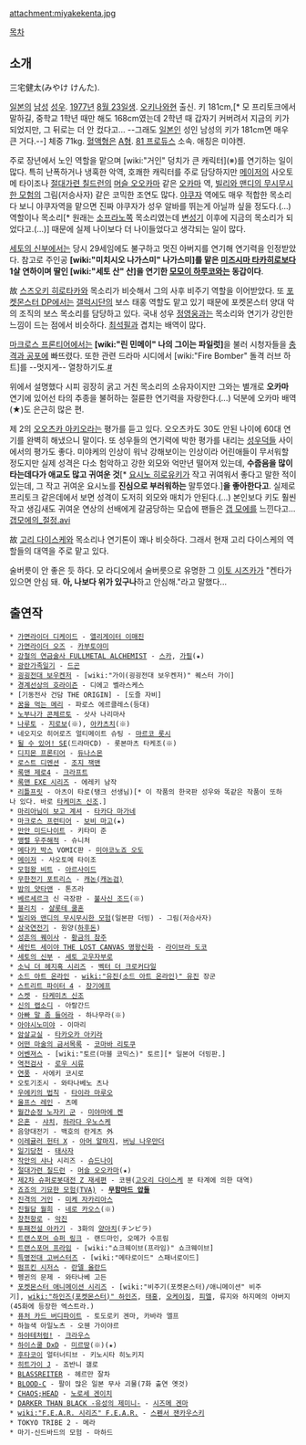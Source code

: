 attachment:miyakekenta.jpg

[[목차]]
== 소개 ==
三宅健太(みやけ けんた).

[[일본]]의 [[남성]] [[성우]]. [[1977년]] [[8월 23일]]생. [[오키나와]]현 출신. 키 181cm,[* 모 프리토크에서 말하길, 중학교 1학년 때만 해도 168cm였는데 2학년 때 갑자기 커버려서 지금의 키가 되었지만, 그 뒤로는 더 안 컸다고... --그래도 [[일본인]] 성인 남성의 키가 181cm면 매우 큰 거다.--] 체중 71kg. [[혈액형]]은 [[A형]]. [[81 프로듀스]] 소속. 애칭은 미야켄.

주로 장년에서 노인 역할을 맡으며 [wiki:"거인" 덩치가 큰 캐릭터](※)를 연기하는 일이 많다. 특히 난폭하거나 냉혹한 악역, 호쾌한 캐릭터를 주로 담당하지만 [[메이저]]의 사오토메 타이조나 [[절대가련 칠드런]]의 [[머슬 오오카마]] 같은 [[오카마]] 역, [[빌리와 맨디의 무시무시한 모험]]의 그림(저승사자) 같은 코믹한 조연도 많다. [[야쿠자]] 역에도 매우 적합한 목소리다 보니 야쿠자역을 맡으면 진짜 야쿠자가 성우 알바를 뛰는게 아닐까 싶을 정도다.(…) 역할이나 목소리[* 원래는 [[소프라노]]쪽 목소리였는데 [[변성기]] 이후에 지금의 목소리가 되었다고.(…)] 때문에 실제 나이보다 더 나이들었다고 생각되는 일이 많다.

[[세토의 신부]]에서는 당시 29세임에도 불구하고 멋진 아버지를 연기해 연기력을 인정받았다. 참고로 주인공 '''[wiki:"미치시오 나가스미" 나가스미]를 맡은 [[미즈시마 타카히로]]보다 1살 연하이며 딸인 [wiki:"세토 산" 산]을 연기한 [[모모이 하루코]]와는 동갑이다'''.

故 [[스즈오키 히로타카]]와 목소리가 비슷해서 그의 사후 비주기 역할을 이어받았다. 또 [[포켓몬스터 DP]]에서는 [[갤럭시단]]의 보스 태홍 역할도 맡고 있기 때문에 포켓몬스터 양대 악의 조직의 보스 목소리를 담당하고 있다.
국내 성우 [[정영웅]]과는 목소리와 연기가 강인한 느낌이 드는 점에서 비슷하다. [[최석필]]과 겹치는 배역이 많다.

[[마크로스 프론티어]]에서는 '''[wiki:"린 민메이" 나의 그이는 파일럿]'''을 불러 시청자들을 [[충격과 공포]]에 빠뜨렸다. 또한 관련 드라마 시디에서 [wiki:"Fire Bomber" 돌격 러브 하트]를 --멋지게-- 열창하기도.[http://youtu.be/PL8cgQRCa2M #]

위에서 설명했다 시피 굉장히 굵고 거친 목소리의 소유자이지만 그와는 별개로 '''오카마''' 연기에 있어선 타의 추종을 불허하는 절륜한 연기력을 자랑한다.(...) 덕분에 오카마 배역(★)도 은근히 많은 편.

제 2의 [[오오츠카 아키오]]라는 평가를 듣고 있다. 오오츠카도 30도 안된 나이에 60대 연기를 완벽히 해냈으니 말이다. 또 성우들의 연기력에 박한 평가를 내리는 [[성우덕]]들 사이에서의 평가도 좋다. 미야케의 인상이 워낙 강해보이는 인상이라 어린애들이 무서워할 정도지만 실제 성격은 다소 험악하고 강한 외모와 억만년 떨어져 있는데, '''수줍음을 많이 타는데다가 애교도 많고 귀여운 것'''[* [[요시노 히로유키]]가 작고 귀여워서 좋다고 말한 적이 있는데, 그 작고 귀여운 요시노를 '''진심으로 부러워하는''' 말투였다.]'''을 좋아한다고'''. 실제로 프리토크 같은데에서 보면 성격이 도저히 외모와 매치가 안된다.(…) 본인보다 키도 훨씬 작고 생김새도 귀여운 연상의 선배에게 갈굼당하는 모습에 팬들은 [[갭 모에]]를 느낀다고...[http://youtu.be/bayWTskaZXY 갭모에의_절정.avi]

故 [[고리 다이스케]]와 목소리나 연기톤이 꽤나 비슷하다. 그래서 현재 고리 다이스케의 역할들의 대역을 주로 맡고 있다.

술버릇이 안 좋은 듯 하다. 모 라디오에서 술버릇으로 유명한 그 [[이토 시즈카]]가 "켄타가 있으면 안심 돼. '''아, 나보다 위가 있구나'''하고 안심해."라고 말했다...

== 출연작 ==
 * [[가면라이더 디케이드]] - [[앨리게이터 이매진]]
 * [[가면라이더 오즈]] - [[카부토야미]]
 * [[강철의 연금술사 FULLMETAL ALCHEMIST]] - [[스카(강철의 연금술사)|스카]], [[가필(강철의 연금술사)|가필]](★)
 * [[광란가족일기]] - [[드곤]]
 * [[굉굉전대 보우켄저]] - [wiki:"가이(굉굉전대 보우켄저)" 퀘스터 가이]
 * [[경계선상의 호라이즌]] - 디에고 벨라스케스
 * [기동전사 건담 THE ORIGIN] - [도즐 자비]
 * [[꿈을 먹는 메리]] - 파로스 에르클레스(등대)
 * [[노부나가 콘체르토]] - 삿사 나리마사 
 * [[나루토]] - [[지로보]](※), [[아카츠치]](※)
 * 네오지오 히어로즈 얼티메이트 슈팅 - [[마르코 롯시]]
 * [[될 수 있어! SE]](드라마CD) - 롯본마츠 타케조(※)
 * [[디지몬 프론티어]] - [[듀나스몬]]
 * [[로스트 디멘션]] - [[조지 잭맨]]
 * [[록맨 제로4]] - [[크라프트]]
 * [[록맨 EXE 시리즈]] - 에레키 남작
 * [[리틀프릿]] - 아츠이 타로(탱크 선생님)[* 이 작품의 한국판 성우와 똑같은 작품이 또하나 있다. 바로 [[타케미츠 신조]].]
 * [[마리아님이 보고 계셔]] - [[타카다 마가네]]
 * [[마크로스 프런티어]] - [[보비 마고]](★)
 * [[만안 미드나이트]] - 키타미 준
 * [[맹렬 우주해적]] - 슈니처
 * [[메다카 박스]] VOMIC판 - [[미야코노죠 오도]]
 * [[메이저(만화)|메이저]] - 사오토메 타이조
 * [[모험왕 비트]] - [[아르사이드]]
 * [[무한전기 포트리스]] - [[캐논(캐논검)]]
 * [[밤의 얏타맨]] - 톤즈라
 * [[베르세르크]] 신 극장판 - [[불사신 조드]](※)
 * [[블리치(만화)|블리치]] - [[샬롯테 쿨혼]]
 * [[빌리와 맨디의 무시무시한 모험]](일본판 더빙) - 그림(저승사자)
 * [[삼국연전기]] - 원양([[하후돈]])
 * [[성흔의 퀘이사]] - [[황금의 참주]]
 * [[세인트 세이야 THE LOST CANVAS 명왕신화]] - [[라이브라 도코]]
 * [[세토의 신부]] - [[세토 고우자부로]]
 * [[소닉 더 헤지혹 시리즈]] - [[벡터 더 크로커다일]]
 * [[소드 아트 온라인]] - [[wiki:"유진(소드 아트 온라인)" 유진]] 장군
 * [[스트리트 파이터 4]] - [[장기에프]]
 * [[스켓]] - [[타케미츠 신조]]
 * [[신의 랩소디]] - 아랄간드
 * [[아빠 말 좀 들어라]] - 하나무라(※)
 * [[아야시노미야]] - 이마리
 * [[암살교실]] - [[타카오카 아키라]]
 * [[어떤 마술의 금서목록]] - [[코마바 리토쿠]]
 * [[어벤져스]] - [wiki:"토르(마블 코믹스)" 토르][* 일본어 더빙판.]
 * [[역전검사]] - [[로우 시류]]
 * [[연풍]] - 사에키 코시로
 * 오토기조시 - 와타나베노 츠나
 * [[우에키의 법칙]] - [[타이라 마루오]]
 * [[울프스 레인]] - 츠메
 * [[월간순정 노자키 군]] - [[미야마에 켄]]
 * [[은혼]] - [[샤치]], [[하라다 우노스케]]
 * 음양대전기 - 백호의 란게츠 外
 * [[이레귤러 헌터 X]] - [[아머 알마지]], [[버닝 나우만더]]
 * [[일기당천]] - [[태사자]]
 * [[작안의 샤나]] 시리즈 - [[슈드나이]]
 * [[절대가련 칠드런]] - [[머슬 오오카마]](★)
 * [[제2차 슈퍼로봇대전 Z 재세편]] - 코웬([[고오리 다이스케]] 분 타계에 의한 대역)
 * [[죠죠의 기묘한 모험(TVA)]] - '''[[무함마드 압둘]]'''
 * [[진격의 거인]] - [[미케 자카리아스]]
 * [[진월담 월희]] - [[네로 카오스]](※)
 * [[창천항로]] - [[악진]]
 * [[투패전설 아카기]] - 3화의 [[양아치]](チンピラ)
 * [[트랜스포머 슈퍼 링크]] - 랜드마인, 오메가 수프림
 * [[트랜스포머 프라임]] - [wiki:"쇼크웨이브(프라임)" 쇼크웨이브]
 * [[특명전대 고버스터즈]] - [wiki:"메타로이드" 스패너로이드]
 * [[펌프킨 시저스]] - [[란델 올란드]]
 * 펭귄의 문제 - 와타나베 고든
 * [[포켓몬스터 애니메이션 시리즈]] - [wiki:"비주기(포켓몬스터)/애니메이션" 비주기], [[wiki:"하인즈(포켓몬스터)" 하인즈]], [[태홍]], [[오케이징]], [[피엘]], 류지와 하지메의 아버지(45화에 등장한 엑스트라.)
 * [[퓨처 카드 버디파이트]] - 토도로키 겐마, 카바라 엘프
 * 하늘색 아일노츠 - 오웬 가이야르
 * [[하야테처럼!]] - [[크라우스]]
 * [[하이스쿨 DxD]] - [[미르땅]](※)(★)
 * [[후타코이]] 얼터너티브 - 키노시타 히노키지
 * [[히트가이 J]] - 죠반니 갤로
 * [[BLASSREITER]] - 헤르만 잘차
 * [[BLOOD-C]] - 팔이 많은 일본 무사 괴물(7화 출연 옛것)
 * [[CHAOS;HEAD]] - [[노로세 겐이치]]
 * [[DARKER THAN BLACK -유성의 제미니-]] - [[시즈메 겐마]]
 * [[wiki:"F.E.A.R. 시리즈" F.E.A.R.]] - [[스펜서 잰카우스키]]
 * TOKYO TRIBE 2 - 메라
 * 마기-신드바드의 모험 - 마하드
